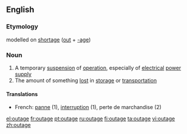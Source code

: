 {{wikipedia|dab=outage}}
==English==

===Etymology===
{{US}} modelled on [[shortage]] ([[out]] + [[-age]])

===Noun===
{{en-noun}}

# A temporary [[suspension]] of [[operation]], especially of [[electrical]] [[power]] [[supply]]
# The amount of something [[lost]] in [[storage]] or [[transportation]]

====Translations====
{{trans-top}}
* French: [[panne]] (1), [[interruption]] (1), perte de marchandise (2)
{{trans-mid}}
{{trans-bottom}}

[[el:outage]]
[[fr:outage]]
[[pt:outage]]
[[ru:outage]]
[[fi:outage]]
[[ta:outage]]
[[vi:outage]]
[[zh:outage]]